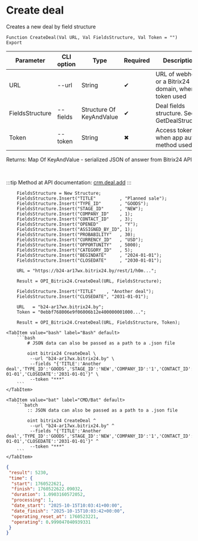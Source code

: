 ﻿---
sidebar_position: 1
description: Create deal and other functions to work with Bitrix24 in the Open Integration Package, a free open-source integration library for 1C:Enterprise 8, OneScript and CLI
keywords: [1C, 1С, 1С:Enterprise, 1С:Enterprise 8.3, API, Integration, Services, Exchange, OneScript, CLI, Bitrix24]
---


# Create deal
 Creates a new deal by field structure



`Function CreateDeal(Val URL, Val FieldsStructure, Val Token = "") Export`

  | Parameter | CLI option | Type | Required | Description |
  |-|-|-|-|-|
  | URL | --url | String | &#x2714; | URL of webhook or a Bitrix24 domain, when token used |
  | FieldsStructure | --fields | Structure Of KeyAndValue | &#x2714; | Deal fields structure. See. GetDealStructure |
  | Token | --token | String | &#x2716; | Access token, when app auth method used |

  
  Returns:  Map Of KeyAndValue - serialized JSON of answer from Bitrix24 API

<br/>

:::tip
Method at API documentation: [crm.deal.add](https://dev.1c-bitrix.ru/rest_help/crm/cdeals/crm_deal_add.php)
:::
<br/>


```bsl title="1C:Enterprise/OneScript code example"
    FieldsStructure = New Structure;
    FieldsStructure.Insert("TITLE"         , "Planned sale");
    FieldsStructure.Insert("TYPE_ID"       , "GOODS");
    FieldsStructure.Insert("STAGE_ID"      , "NEW");
    FieldsStructure.Insert("COMPANY_ID"    , 1);
    FieldsStructure.Insert("CONTACT_ID"    , 3);
    FieldsStructure.Insert("OPENED"        , "Y");
    FieldsStructure.Insert("ASSIGNED_BY_ID", 1);
    FieldsStructure.Insert("PROBABILITY"   , 30);
    FieldsStructure.Insert("CURRENCY_ID"   , "USD");
    FieldsStructure.Insert("OPPORTUNITY"   , 5000);
    FieldsStructure.Insert("CATEGORY_ID"   , 5);
    FieldsStructure.Insert("BEGINDATE"     , "2024-01-01");
    FieldsStructure.Insert("CLOSEDATE"     , "2030-01-01");

    URL = "https://b24-ar17wx.bitrix24.by/rest/1/h0m...";

    Result = OPI_Bitrix24.CreateDeal(URL, FieldsStructure);

    FieldsStructure.Insert("TITLE"    , "Another deal");
    FieldsStructure.Insert("CLOSEDATE", "2031-01-01");

    URL   = "b24-ar17wx.bitrix24.by";
    Token = "0ebbf768006e9f06006b12e400000001000...";

    Result = OPI_Bitrix24.CreateDeal(URL, FieldsStructure, Token);
```
 

 <Tabs>
  
    <TabItem value="bash" label="Bash" default>
        ```bash
            # JSON data can also be passed as a path to a .json file
            
            oint bitrix24 CreateDeal \
             --url "b24-ar17wx.bitrix24.by" \
             --fields "{'TITLE':'Another deal','TYPE_ID':'GOODS','STAGE_ID':'NEW','COMPANY_ID':'1','CONTACT_ID':'3','OPENED':'Y','ASSIGNED_BY_ID':'1','PROBABILITY':'30','CURRENCY_ID':'USD','OPPORTUNITY':'5000','CATEGORY_ID':'5','BEGINDATE':'2024-01-01','CLOSEDATE':'2031-01-01'}" \
             --token "***"
        ```
    </TabItem>
  
    <TabItem value="bat" label="CMD/Bat" default>
        ```batch
            :: JSON data can also be passed as a path to a .json file
            
            oint bitrix24 CreateDeal ^
             --url "b24-ar17wx.bitrix24.by" ^
             --fields "{'TITLE':'Another deal','TYPE_ID':'GOODS','STAGE_ID':'NEW','COMPANY_ID':'1','CONTACT_ID':'3','OPENED':'Y','ASSIGNED_BY_ID':'1','PROBABILITY':'30','CURRENCY_ID':'USD','OPPORTUNITY':'5000','CATEGORY_ID':'5','BEGINDATE':'2024-01-01','CLOSEDATE':'2031-01-01'}" ^
             --token "***"
        ```
    </TabItem>
</Tabs>


```json title="Result"
{
 "result": 5230,
 "time": {
  "start": 1760522621,
  "finish": 1760522622.09032,
  "duration": 1.0903160572052,
  "processing": 1,
  "date_start": "2025-10-15T10:03:41+00:00",
  "date_finish": "2025-10-15T10:03:42+00:00",
  "operating_reset_at": 1760523221,
  "operating": 0.999047040939331
 }
}
```
